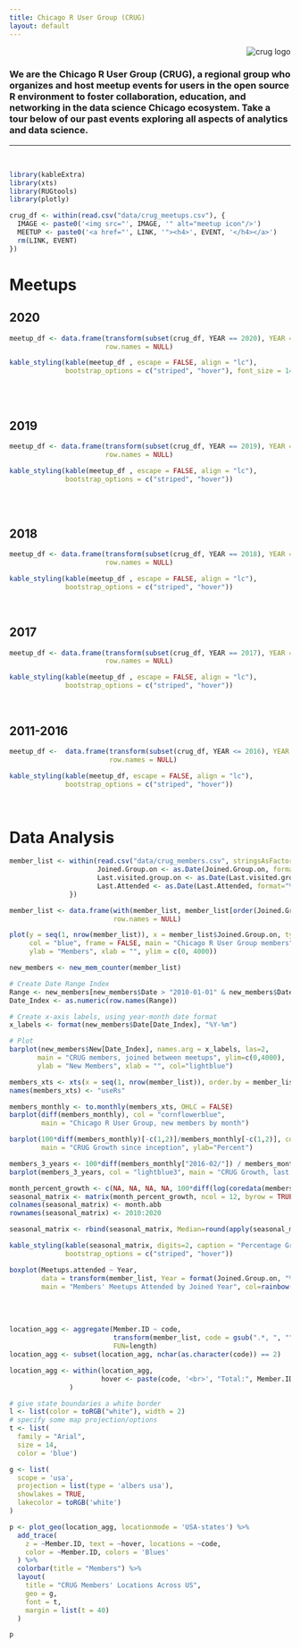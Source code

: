 ```yaml
---
title: Chicago R User Group (CRUG)
layout: default
---
```


<style type="text/css">
.main-container {
  max-width: 1200px;
  margin-left: auto;
  margin-right: auto;
}

@media (max-width:1200px) and (min-width:760px) {
  #navbar > ul > li > a {
     font-size: 0;
     display:inline-block;
  }
  .fa { font-size: initial; }
}
</style>

<div style="text-align:right"><img src="images/header-background.png" alt="crug logo"/></div>


### We are the Chicago R User Group (CRUG), a regional group who organizes and host meetup events for users in the open source R environment to foster collaboration, education, and networking in the data science Chicago ecosystem. Take a tour below of our past events exploring all aspects of analytics and data science.


---

<br/>

```r
library(kableExtra)
library(xts)
library(RUGtools)
library(plotly)
```


```r
crug_df <- within(read.csv("data/crug_meetups.csv"), {
  IMAGE <- paste0('<img src="', IMAGE, '" alt="meetup icon"/>')
  MEETUP <- paste0('<a href="', LINK, '"><h4>', EVENT, '</h4></a>')
  rm(LINK, EVENT)
})
```

# Meetups {.tabset .tabset-fade .tabset-pills}

## 2020


```r
meetup_df <- data.frame(transform(subset(crug_df, YEAR == 2020), YEAR = NULL)[c("MEETUP", "IMAGE")],
                        row.names = NULL)

kable_styling(kable(meetup_df , escape = FALSE, align = "lc"),
              bootstrap_options = c("striped", "hover"), font_size = 14)
```

<br/>
<br/>

## 2019


```r
meetup_df <- data.frame(transform(subset(crug_df, YEAR == 2019), YEAR = NULL)[c("MEETUP", "IMAGE")],
                        row.names = NULL)

kable_styling(kable(meetup_df , escape = FALSE, align = "lc"),
              bootstrap_options = c("striped", "hover"))
```

<br/>
<br/>


## 2018

```r
meetup_df <- data.frame(transform(subset(crug_df, YEAR == 2018), YEAR = NULL)[c("MEETUP", "IMAGE")],
                        row.names = NULL)

kable_styling(kable(meetup_df , escape = FALSE, align = "lc"),
              bootstrap_options = c("striped", "hover"))
```


<br/>


## 2017

```r
meetup_df <- data.frame(transform(subset(crug_df, YEAR == 2017), YEAR = NULL)[c("MEETUP", "IMAGE")],
                        row.names = NULL)

kable_styling(kable(meetup_df , escape = FALSE, align = "lc"),
              bootstrap_options = c("striped", "hover"))
```


<br/>


## 2011-2016

```r
meetup_df <-  data.frame(transform(subset(crug_df, YEAR <= 2016), YEAR = NULL)[c("MEETUP", "IMAGE")],
                         row.names = NULL)

kable_styling(kable(meetup_df, escape = FALSE, align = "lc"),
              bootstrap_options = c("striped", "hover"))
```


<br/>


# Data Analysis


```r
member_list <- within(read.csv("data/crug_members.csv", stringsAsFactors = FALSE), {
                      Joined.Group.on <- as.Date(Joined.Group.on, format="%B %d, %Y")
                      Last.visited.group.on <- as.Date(Last.visited.group.on, format="%B %d, %Y")
                      Last.Attended <- as.Date(Last.Attended, format="%B %d, %Y")
               })

member_list <- data.frame(with(member_list, member_list[order(Joined.Group.on),]),
                          row.names = NULL)
```


```r
plot(y = seq(1, nrow(member_list)), x = member_list$Joined.Group.on, type = "l", lwd=2, 
     col = "blue", frame = FALSE, main = "Chicago R User Group members", 
     ylab = "Members", xlab = "", ylim = c(0, 4000))
```


```r
new_members <- new_mem_counter(member_list)
```


```r
# Create Date Range Index
Range <- new_members[new_members$Date > "2010-01-01" & new_members$Date <= Sys.Date(),]
Date_Index <- as.numeric(row.names(Range))

# Create x-axis labels, using year-month date format
x_labels <- format(new_members$Date[Date_Index], "%Y-%m")

# Plot
barplot(new_members$New[Date_Index], names.arg = x_labels, las=2,
       main = "CRUG members, joined between meetups", ylim=c(0,4000),
       ylab = "New Members", xlab = "", col="lightblue")
```

```r
members_xts <- xts(x = seq(1, nrow(member_list)), order.by = member_list$Joined.Group.on)
names(members_xts) <- "useRs"

members_monthly <- to.monthly(members_xts, OHLC = FALSE)
barplot(diff(members_monthly), col = "cornflowerblue", 
        main = "Chicago R User Group, new members by month")
```


```r
barplot(100*diff(members_monthly)[-c(1,2)]/members_monthly[-c(1,2)], col = "lightblue3",
        main = "CRUG Growth since inception", ylab="Percent")
```

```r
members_3_years <- 100*diff(members_monthly["2016-02/"]) / members_monthly["2016-02/"]
barplot(members_3_years, col = "lightblue3", main = "CRUG Growth, last 4 years", ylab="Percent")
```


```r
month_percent_growth <- c(NA, NA, NA, NA, 100*diff(log(coredata(members_monthly))), NA, NA, NA, NA, NA, NA, NA)
seasonal_matrix <- matrix(month_percent_growth, ncol = 12, byrow = TRUE)
colnames(seasonal_matrix) <- month.abb
rownames(seasonal_matrix) <- 2010:2020

seasonal_matrix <- rbind(seasonal_matrix, Median=round(apply(seasonal_matrix, 2, median, na.rm=TRUE), 2))

kable_styling(kable(seasonal_matrix, digits=2, caption = "Percentage Growth per Month"),
              bootstrap_options = c("striped", "hover"))
```


```r
boxplot(Meetups.attended ~ Year, 
        data = transform(member_list, Year = format(Joined.Group.on, "%Y")),
        main = "Members' Meetups Attended by Joined Year", col=rainbow(10))
```

<br/>
<br/>


```r
location_agg <- aggregate(Member.ID ~ code,
                          transform(member_list, code = gsub(".*, ", "", member_list$Location)),
                          FUN=length)
location_agg <- subset(location_agg, nchar(as.character(code)) == 2)

location_agg <- within(location_agg, 
                       hover <- paste(code, '<br>', "Total:", Member.ID)
               )
```


```r
# give state boundaries a white border
l <- list(color = toRGB("white"), width = 2)
# specify some map projection/options
t <- list(
  family = "Arial",
  size = 14,
  color = 'blue')

g <- list(
  scope = 'usa',
  projection = list(type = 'albers usa'),
  showlakes = TRUE,
  lakecolor = toRGB('white')
)

p <- plot_geo(location_agg, locationmode = 'USA-states') %>%
  add_trace(
    z = ~Member.ID, text = ~hover, locations = ~code,
    color = ~Member.ID, colors = 'Blues'
  ) %>%
  colorbar(title = "Members") %>%
  layout(
    title = "CRUG Members' Locations Across US",
    geo = g,
    font = t,
    margin = list(t = 40)
  )

p
```

<br/>
<br/>

